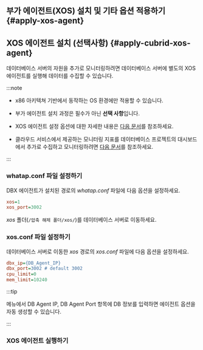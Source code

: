 <Xclude product="cubrid,cubrid-v1">

## 부가 에이전트(XOS) 설치 및 기타 옵션 적용하기 {#apply-xos-agent}

</Xclude>

<InDoc product="cubrid,cubrid-v1">

## XOS 에이전트 설치 (선택사항) {#apply-cubrid-xos-agent}

</InDoc>

데이터베이스 서버의 자원을 추가로 모니터링하려면 데이터베이스 서버에 별도의 XOS 에이전트를 실행해 데이터를 수집할 수 있습니다.

:::note

* x86 아키텍쳐 기반에서 동작하는 OS 환경에만 적용할 수 있습니다.

* 부가 에이전트 설치 과정은 필수가 아닌 **선택 사항**입니다.

<Xclude product="oracle-pro">

* XOS 에이전트 설정 옵션에 대한 자세한 내용은 [다음 문서](agent-xos-settings)를 참조하세요.

</Xclude>

<InDoc product="postgresql,mysql,oracle,mssql">

* 클라우드 서비스에서 제공하는 모니터링 지표를 데이터베이스 프로젝트의 대시보드에서 추가로 수집하고 모니터링하려면 [다음 문서](cloudsettings)를 참조하세요.

</InDoc>

:::

<Xclude product="cubrid,cubrid-v1"><ImgLang img='xos-agent.png' desc='' /></Xclude>

<InDoc product="cubrid,cubrid-v1"><ImgLang img='xos-agent-cubrid.png' desc='' /></InDoc>

### whatap.conf 파일 설정하기

DBX 에이전트가 설치된 경로의 *whatap.conf* 파일에 다음 옵션을 설정하세요.

```ini title='whatap.conf'
xos=1
xos_port=3002
```

*xos* 폴더(`/압축 해제 폴더/xos/`)를 데이터베이스 서버로 이동하세요.

### xos.conf 파일 설정하기

데이터베이스 서버로 이동한 *xos* 경로의 *xos.conf* 파일에 다음 옵션을 설정하세요.

```ini title='xos.conf'
dbx_ip={DB_Agent_IP}
dbx_port=3002 # default 3002
cpu_limit=0
mem_limit=10240
```

:::tip

<Cmdname sid="side_agentInstall" className="uitext" /> 메뉴에서 <UI>DB Agent IP</UI>, <UI>DB Agent Port</UI> 항목에 DB 정보를 입력하면 에이전트 옵션을 자동 생성할 수 있습니다.

:::

### XOS 에이전트 실행하기


<Xclude product="oracle,oracle-v1,mssql,mssql-v1,tibero,redis,mongodb">

<Tabs groupId='os'>
<TabItem value='linux' label='Linux' default>

<Xoslinux/>

</TabItem>
<TabItem value='windows' label='Windows'>

<Xoswindows/>

</TabItem>
</Tabs>

</Xclude>

<InDoc product="mssql,mssql-v1">

<Tabs groupId='os'>
<TabItem value='windows' label='Windows'>

<Xoswindows/>

</TabItem>
<TabItem value='linux' label='Linux' default>

<Xoslinux/>

</TabItem>
</Tabs>

</InDoc>

<InDoc product="oracle,oracle-v1,tibero,redis,mongodb">

<Xoslinux/>

</InDoc>